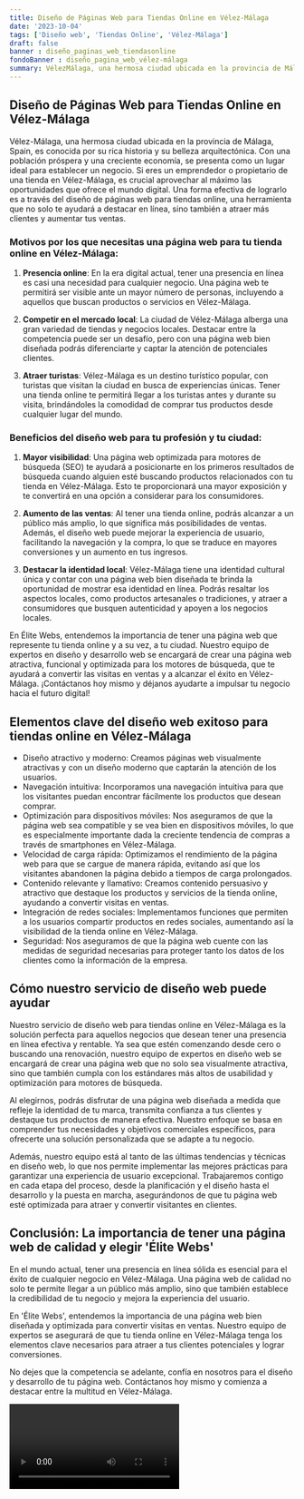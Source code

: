 ```yaml
---
title: Diseño de Páginas Web para Tiendas Online en Vélez-Málaga
date: '2023-10-04'
tags: ['Diseño web', 'Tiendas Online', 'Vélez-Málaga']
draft: false
banner : diseño_paginas_web_tiendasonline
fondoBanner : diseño_pagina_web_vélez-málaga
summary: VélezMálaga, una hermosa ciudad ubicada en la provincia de Málaga, Spain, es conocida por su rica historia y su belleza arquitectónica. Con una población próspera y una creciente economía, se presenta como un lugar ideal para establecer un negocio. Si eres un emprendedor o propietario de una tienda en VélezMálaga, es crucial aprovechar al máximo las oportunidades que ofrece el mundo digital. Una forma efectiva de lograrlo es a través del diseño de páginas web para tiendas online, una herramienta que no solo te ayudará a destacar en línea, sino también a atraer más clientes y aumentar tus ventas.
---
```


## Diseño de Páginas Web para Tiendas Online en Vélez-Málaga

Vélez-Málaga, una hermosa ciudad ubicada en la provincia de Málaga, Spain, es conocida por su rica historia y su belleza arquitectónica. Con una población próspera y una creciente economía, se presenta como un lugar ideal para establecer un negocio. Si eres un emprendedor o propietario de una tienda en Vélez-Málaga, es crucial aprovechar al máximo las oportunidades que ofrece el mundo digital. Una forma efectiva de lograrlo es a través del diseño de páginas web para tiendas online, una herramienta que no solo te ayudará a destacar en línea, sino también a atraer más clientes y aumentar tus ventas.

### Motivos por los que necesitas una página web para tu tienda online en Vélez-Málaga:

1. **Presencia online**: En la era digital actual, tener una presencia en línea es casi una necesidad para cualquier negocio. Una página web te permitirá ser visible ante un mayor número de personas, incluyendo a aquellos que buscan productos o servicios en Vélez-Málaga.

2. **Competir en el mercado local**: La ciudad de Vélez-Málaga alberga una gran variedad de tiendas y negocios locales. Destacar entre la competencia puede ser un desafío, pero con una página web bien diseñada podrás diferenciarte y captar la atención de potenciales clientes.

3. **Atraer turistas**: Vélez-Málaga es un destino turístico popular, con turistas que visitan la ciudad en busca de experiencias únicas. Tener una tienda online te permitirá llegar a los turistas antes y durante su visita, brindándoles la comodidad de comprar tus productos desde cualquier lugar del mundo.

### Beneficios del diseño web para tu profesión y tu ciudad:

1. **Mayor visibilidad**: Una página web optimizada para motores de búsqueda (SEO) te ayudará a posicionarte en los primeros resultados de búsqueda cuando alguien esté buscando productos relacionados con tu tienda en Vélez-Málaga. Esto te proporcionará una mayor exposición y te convertirá en una opción a considerar para los consumidores.

2. **Aumento de las ventas**: Al tener una tienda online, podrás alcanzar a un público más amplio, lo que significa más posibilidades de ventas. Además, el diseño web puede mejorar la experiencia de usuario, facilitando la navegación y la compra, lo que se traduce en mayores conversiones y un aumento en tus ingresos.

3. **Destacar la identidad local**: Vélez-Málaga tiene una identidad cultural única y contar con una página web bien diseñada te brinda la oportunidad de mostrar esa identidad en línea. Podrás resaltar los aspectos locales, como productos artesanales o tradiciones, y atraer a consumidores que busquen autenticidad y apoyen a los negocios locales.

En Élite Webs, entendemos la importancia de tener una página web que represente tu tienda online y a su vez, a tu ciudad. Nuestro equipo de expertos en diseño y desarrollo web se encargará de crear una página web atractiva, funcional y optimizada para los motores de búsqueda, que te ayudará a convertir las visitas en ventas y a alcanzar el éxito en Vélez-Málaga. ¡Contáctanos hoy mismo y déjanos ayudarte a impulsar tu negocio hacia el futuro digital!

<GifSeo />

<Cta />

## Elementos clave del diseño web exitoso para tiendas online en Vélez-Málaga

- Diseño atractivo y moderno: Creamos páginas web visualmente atractivas y con un diseño moderno que captarán la atención de los usuarios.
- Navegación intuitiva: Incorporamos una navegación intuitiva para que los visitantes puedan encontrar fácilmente los productos que desean comprar.
- Optimización para dispositivos móviles: Nos aseguramos de que la página web sea compatible y se vea bien en dispositivos móviles, lo que es especialmente importante dada la creciente tendencia de compras a través de smartphones en Vélez-Málaga.
- Velocidad de carga rápida: Optimizamos el rendimiento de la página web para que se cargue de manera rápida, evitando así que los visitantes abandonen la página debido a tiempos de carga prolongados.
- Contenido relevante y llamativo: Creamos contenido persuasivo y atractivo que destaque los productos y servicios de la tienda online, ayudando a convertir visitas en ventas.
- Integración de redes sociales: Implementamos funciones que permiten a los usuarios compartir productos en redes sociales, aumentando así la visibilidad de la tienda online en Vélez-Málaga.
- Seguridad: Nos aseguramos de que la página web cuente con las medidas de seguridad necesarias para proteger tanto los datos de los clientes como la información de la empresa.

## Cómo nuestro servicio de diseño web puede ayudar

Nuestro servicio de diseño web para tiendas online en Vélez-Málaga es la solución perfecta para aquellos negocios que desean tener una presencia en línea efectiva y rentable. Ya sea que estén comenzando desde cero o buscando una renovación, nuestro equipo de expertos en diseño web se encargará de crear una página web que no solo sea visualmente atractiva, sino que también cumpla con los estándares más altos de usabilidad y optimización para motores de búsqueda.

Al elegirnos, podrás disfrutar de una página web diseñada a medida que refleje la identidad de tu marca, transmita confianza a tus clientes y destaque tus productos de manera efectiva. Nuestro enfoque se basa en comprender tus necesidades y objetivos comerciales específicos, para ofrecerte una solución personalizada que se adapte a tu negocio.

Además, nuestro equipo está al tanto de las últimas tendencias y técnicas en diseño web, lo que nos permite implementar las mejores prácticas para garantizar una experiencia de usuario excepcional. Trabajaremos contigo en cada etapa del proceso, desde la planificación y el diseño hasta el desarrollo y la puesta en marcha, asegurándonos de que tu página web esté optimizada para atraer y convertir visitantes en clientes.

## Conclusión: La importancia de tener una página web de calidad y elegir 'Élite Webs'

En el mundo actual, tener una presencia en línea sólida es esencial para el éxito de cualquier negocio en Vélez-Málaga. Una página web de calidad no solo te permite llegar a un público más amplio, sino que también establece la credibilidad de tu negocio y mejora la experiencia del usuario.

En 'Élite Webs', entendemos la importancia de una página web bien diseñada y optimizada para convertir visitas en ventas. Nuestro equipo de expertos se asegurará de que tu tienda online en Vélez-Málaga tenga los elementos clave necesarios para atraer a tus clientes potenciales y lograr conversiones.

No dejes que la competencia se adelante, confía en nosotros para el diseño y desarrollo de tu página web. Contáctanos hoy mismo y comienza a destacar entre la multitud en Vélez-Málaga.

<Video />

<CtaBot job='Tiendas Online' city='Vélez-Málaga'/>

<Gmaps query='Vélez-Málaga+españa+maps' />